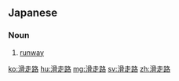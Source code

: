 ==Japanese==
{{ja-kanjitab|かつ|k1=かっ|そう|ろ|yomi=on}}

===Noun===
{{ja-noun|かっそうろ}}

# [[runway]]

[[ko:滑走路]]
[[hu:滑走路]]
[[mg:滑走路]]
[[sv:滑走路]]
[[zh:滑走路]]